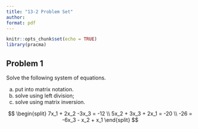 ```yaml
---
title: "13-2 Problem Set"
author: 
format: pdf
---
```


```r
knitr::opts_chunk$set(echo = TRUE)
library(pracma)
```

## Problem 1

Solve the following system of equations. 

  (a) put into matrix notation. 
  (b) solve using left division; 
  (c) solve using matrix inversion.

$$
\begin{split}
7x_1 + 2x_2 -3x_3 = -12 \\
5x_2 + 3x_3 + 2x_1 = -20 \\ 
-26 = -6x_3 - x_2 + x_1
\end{split}
$$



